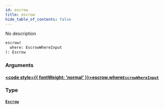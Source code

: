 ```yaml
---
id: escrow
title: escrow
hide_table_of_contents: false
---
```








No description

```graphql
escrow(
  where: EscrowWhereInput
): Escrow
```


### Arguments

#### [<code style={{ fontWeight: 'normal' }}>escrow.<b>where</b></code>](#)<Bullet />[`EscrowWhereInput`](/docs/api/inputs/escrow-where-input) <Badge class="secondary" text="input"/>
> 
> 

### Type

#### [`Escrow`](/docs/api/objects/escrow) <Badge class="secondary" text="object"/>
> 
> 





